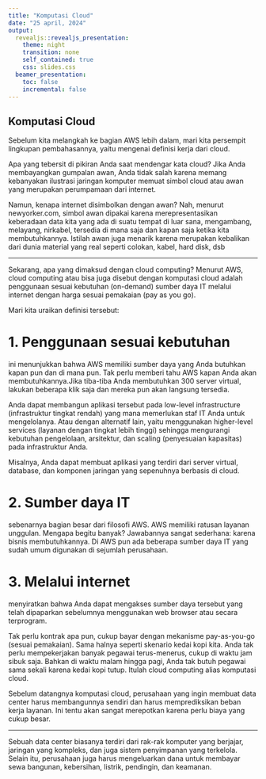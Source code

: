 ```yaml
---
title: "Komputasi Cloud"
date: "25 april, 2024"
output:
  revealjs::revealjs_presentation:
    theme: night
    transition: none
    self_contained: true
    css: slides.css
  beamer_presentation:
    toc: false
    incremental: false
---
```


## Komputasi Cloud

Sebelum kita melangkah ke bagian AWS lebih dalam, mari kita persempit lingkupan pembahasannya, yaitu mengenai definisi kerja dari cloud.

Apa yang tebersit di pikiran Anda saat mendengar kata cloud? Jika Anda membayangkan gumpalan awan, Anda tidak salah karena memang kebanyakan ilustrasi jaringan komputer memuat simbol cloud atau awan yang merupakan perumpamaan dari internet.

Namun, kenapa internet disimbolkan dengan awan? Nah, menurut newyorker.com, simbol awan dipakai karena merepresentasikan keberadaan data kita yang ada di suatu tempat di luar sana, mengambang, melayang, nirkabel, tersedia di mana saja dan kapan saja ketika kita membutuhkannya. Istilah awan juga menarik karena merupakan kebalikan dari dunia material yang real seperti colokan, kabel, hard disk, dsb

-----

Sekarang, apa yang dimaksud dengan cloud computing? Menurut AWS, cloud computing atau bisa juga disebut dengan komputasi cloud adalah penggunaan sesuai kebutuhan (on-demand) sumber daya IT melalui internet dengan harga sesuai pemakaian (pay as you go).

Mari kita uraikan definisi tersebut:

# 1. Penggunaan sesuai kebutuhan

ini menunjukkan bahwa AWS memiliki sumber daya yang Anda butuhkan kapan pun dan di mana pun. Tak perlu memberi tahu AWS kapan Anda akan membutuhkannya.Jika tiba-tiba Anda membutuhkan 300 server virtual, lakukan beberapa klik saja dan mereka pun akan langsung tersedia.

Anda dapat membangun aplikasi tersebut pada low-level infrastructure (infrastruktur tingkat rendah) yang mana memerlukan staf IT Anda untuk mengelolanya. Atau dengan alternatif lain, yaitu menggunakan higher-level services (layanan dengan tingkat lebih
tinggi) sehingga mengurangi kebutuhan pengelolaan, arsitektur, dan scaling (penyesuaian kapasitas) pada infrastruktur Anda.

Misalnya, Anda dapat membuat aplikasi yang terdiri dari server virtual, database, dan komponen jaringan yang sepenuhnya berbasis di cloud.

# 2. Sumber daya IT

sebenarnya bagian besar dari filosofi AWS. AWS memiliki ratusan layanan unggulan. Mengapa begitu banyak? Jawabannya sangat sederhana: karena bisnis membutuhkannya. Di AWS pun ada beberapa sumber daya IT yang sudah umum digunakan di sejumlah perusahaan.

# 3. Melalui internet

menyiratkan bahwa Anda dapat mengakses sumber daya tersebut yang telah dipaparkan sebelumnya menggunakan web browser atau secara terprogram.

Tak perlu kontrak apa pun, cukup bayar dengan mekanisme pay-as-you-go (sesuai pemakaian). Sama halnya seperti skenario kedai kopi kita. Anda tak perlu mempekerjakan banyak pegawai terus-menerus, cukup di waktu jam sibuk saja. Bahkan di waktu malam hingga pagi, Anda tak butuh pegawai sama sekali karena kedai kopi tutup. Itulah cloud computing alias komputasi cloud.

Sebelum datangnya komputasi cloud, perusahaan yang ingin membuat data center harus membangunnya sendiri dan harus memprediksikan beban kerja layanan. Ini tentu akan sangat merepotkan karena perlu biaya yang cukup besar.

---

Sebuah data center biasanya terdiri dari rak-rak komputer yang berjajar, jaringan yang kompleks, dan juga sistem penyimpanan yang terkelola. Selain itu, perusahaan juga harus mengeluarkan dana untuk membayar sewa bangunan, kebersihan, listrik, pendingin, dan keamanan.